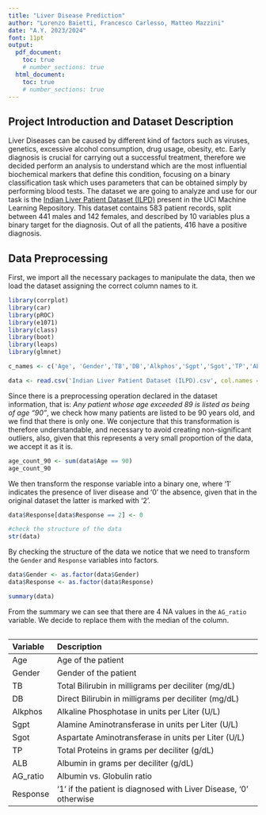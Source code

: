 ---
title: "Liver Disease Prediction"
author: "Lorenzo Baietti, Francesco Carlesso, Matteo Mazzini"
date: "A.Y. 2023/2024"
font: 11pt
output:
  pdf_document:
    toc: true
    # number_sections: true
  html_document:
    toc: true
    # number_sections: true
---

## Project Introduction and Dataset Description

Liver Diseases can be caused by different kind of factors such as viruses, genetics, excessive alcohol consumption, drug usage, obesity, etc. Early diagnosis is crucial for carrying out a successful treatment, therefore we decided perform an analysis to understand which are the most influential biochemical markers that define this condition, focusing on a binary classification task which uses parameters that can be obtained simply by performing blood tests. The dataset we are going to analyze and use for our task is the [Indian Liver Patient Dataset (ILPD)](https://archive.ics.uci.edu/ml/datasets/ILPD+(Indian+Liver+Patient+Dataset)) present in the UCI Machine Learning Repository. This dataset contains 583 patient records, split between 441 males and 142 females, and described by 10 variables plus a binary target for the diagnosis. Out of all the patients, 416 have a positive diagnosis.

## Data Preprocessing

First, we import all the necessary packages to manipulate the data, then we load the dataset assigning the correct column names to it.

```{r include=FALSE}
library(corrplot)
library(car)
library(pROC)
library(e1071)
library(class)
library(boot)
library(leaps)
library(glmnet)
```

```{r}
c_names <- c('Age', 'Gender','TB','DB','Alkphos','Sgpt','Sgot','TP','ALB','AG_ratio','Response')

data <- read.csv('Indian Liver Patient Dataset (ILPD).csv', col.names = c_names, header = FALSE)
```

Since there is a preprocessing operation declared in the dataset information, that is: *Any patient whose age exceeded 89 is listed as being of age "90"*, we check how many patients are listed to be 90 years old, and we find that there is only one. We conjecture that this transformation is therefore understandable, and necessary to avoid creating non-significant outliers, also, given that this represents a very small proportion of the data, we accept it as it is.

```{r}
age_count_90 <- sum(data$Age == 90)
age_count_90
```

We then transform the response variable into a binary one, where '1' indicates the presence of liver disease and '0' the absence, given that in the original dataset the latter is marked with '2'.

```{r}
data$Response[data$Response == 2] <- 0

#check the structure of the data
str(data)
```

By checking the structure of the data we notice that we need to transform the `Gender` and `Response` variables into factors.

```{r}
data$Gender <- as.factor(data$Gender)
data$Response <- as.factor(data$Response)

summary(data)
```

From the summary we can see that there are 4 NA values in the `AG_ratio` variable. We decide to replace them with the median of the column.

```{r}

```

| Variable | Description                                                       |
|:---------|:------------------------------------------------------------------|
| Age      | Age of the patient                                                |
| Gender   | Gender of the patient                                             |
| TB       | Total Bilirubin in milligrams per deciliter (mg/dL)               |
| DB       | Direct Bilirubin in milligrams per deciliter (mg/dL)              |
| Alkphos  | Alkaline Phosphotase in units per Liter (U/L)                     |
| Sgpt     | Alamine Aminotransferase in units per Liter (U/L)                 |
| Sgot     | Aspartate Aminotransferase in units per Liter (U/L)               |
| TP       | Total Proteins in grams per deciliter (g/dL)                      |
| ALB      | Albumin in grams per deciliter (g/dL)                             |
| AG_ratio | Albumin vs. Globulin ratio                                        |
| Response | '1' if the patient is diagnosed with Liver Disease, '0' otherwise |

\
